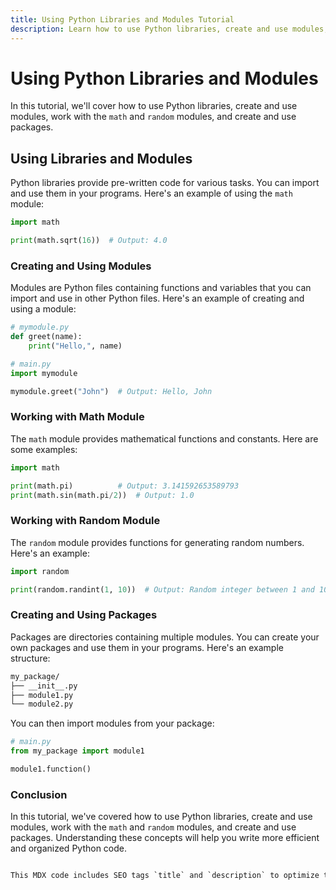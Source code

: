 ```yaml
---
title: Using Python Libraries and Modules Tutorial
description: Learn how to use Python libraries, create and use modules, work with the math and random modules, and create and use packages. This tutorial includes Python code examples to help you understand these concepts.
---
```


# Using Python Libraries and Modules

In this tutorial, we'll cover how to use Python libraries, create and use modules, work with the `math` and `random` modules, and create and use packages.

## Using Libraries and Modules

Python libraries provide pre-written code for various tasks. You can import and use them in your programs. Here's an example of using the `math` module:

```python
import math

print(math.sqrt(16))  # Output: 4.0
```
### Creating and Using Modules
Modules are Python files containing functions and variables that you can import and use in other Python files. Here's an example of creating and using a module:

```python
# mymodule.py
def greet(name):
    print("Hello,", name)

# main.py
import mymodule

mymodule.greet("John")  # Output: Hello, John
```
### Working with Math Module
The `math` module provides mathematical functions and constants. Here are some examples:

```python
import math

print(math.pi)          # Output: 3.141592653589793
print(math.sin(math.pi/2))  # Output: 1.0
```
### Working with Random Module
The `random` module provides functions for generating random numbers. Here's an example:

```python
import random

print(random.randint(1, 10))  # Output: Random integer between 1 and 10
```
### Creating and Using Packages
Packages are directories containing multiple modules. You can create your own packages and use them in your programs. Here's an example structure:

```markdown
my_package/
├── __init__.py
├── module1.py
└── module2.py
```
You can then import modules from your package:

```python
# main.py
from my_package import module1

module1.function()
```
### Conclusion
In this tutorial, we've covered how to use Python libraries, create and use modules, work with the `math` and `random` modules, and create and use packages. Understanding these concepts will help you write more efficient and organized Python code.

```css

This MDX code includes SEO tags `title` and `description` to optimize the page for search engines.
```
